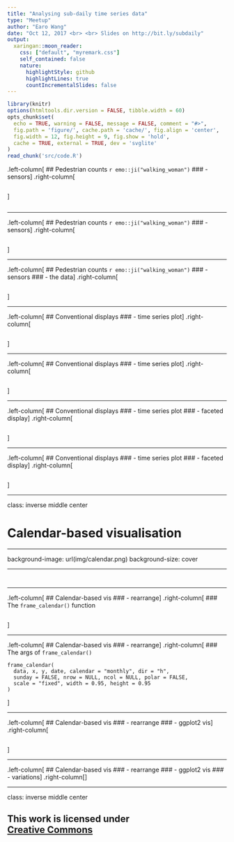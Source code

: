 ```yaml
---
title: "Analysing sub-daily time series data"
type: "Meetup"
author: "Earo Wang"
date: "Oct 12, 2017 <br> <br> Slides on http://bit.ly/subdaily"
output:
  xaringan::moon_reader:
    css: ["default", "myremark.css"]
    self_contained: false
    nature:
      highlightStyle: github
      highlightLines: true
      countIncrementalSlides: false
---
```


```r
library(knitr)
options(htmltools.dir.version = FALSE, tibble.width = 60)
opts_chunk$set(
  echo = TRUE, warning = FALSE, message = FALSE, comment = "#>",
  fig.path = 'figure/', cache.path = 'cache/', fig.align = 'center', 
  fig.width = 12, fig.height = 9, fig.show = 'hold', 
  cache = TRUE, external = TRUE, dev = 'svglite'
)
read_chunk('src/code.R')
```

.left-column[
## Pedestrian counts `r emo::ji("walking_woman")`
### - sensors
]
.right-column[
```r
```
]

```r
```

---

.left-column[
## Pedestrian counts `r emo::ji("walking_woman")`
### - sensors
]
.right-column[
```r
```
]

---

.left-column[
## Pedestrian counts `r emo::ji("walking_woman")`
### - sensors
### - the data
]
.right-column[
```r
```
]

---

.left-column[
## Conventional displays
### - time series plot
]
.right-column[
```r
```
]

---

.left-column[
## Conventional displays
### - time series plot
]
.right-column[
```r
```
]

---

.left-column[
## Conventional displays
### - time series plot
### - faceted display
]
.right-column[
```r
```
]

---

.left-column[
## Conventional displays
### - time series plot
### - faceted display
]
.right-column[
```r
```
]

---

class: inverse middle center

# Calendar-based visualisation

---

background-image: url(img/calendar.png)
background-size: cover

---

```r
```

```r
```

---

.left-column[
## Calendar-based vis
### - rearrange
]
.right-column[
### The `frame_calendar()` function
```r
```
]

---

.left-column[
## Calendar-based vis
### - rearrange
]
.right-column[
### The args of `frame_calendar()`
```
frame_calendar(
  data, x, y, date, calendar = "monthly", dir = "h",
  sunday = FALSE, nrow = NULL, ncol = NULL, polar = FALSE,
  scale = "fixed", width = 0.95, height = 0.95
)
```
]


---

.left-column[
## Calendar-based vis
### - rearrange
### - ggplot2 vis
]
.right-column[
```r
```
]

---

.left-column[
## Calendar-based vis
### - rearrange
### - ggplot2 vis
### - variations
]
.right-column[
]


---

class: inverse middle center

## This work is licensed under <br> [<i class="fa fa-creative-commons" aria-hidden="true"></i> Creative Commons](https://creativecommons.org/licenses/by-nc-sa/4.0/)
